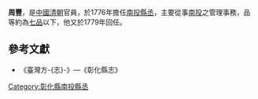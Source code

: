 '''周豐'''，是[[中國|中國]][[清朝|清朝]]官員，於1776年擔任[[南投縣|南投]][[縣丞|縣丞]]，主要從事[[南投縣|南投]]之管理事務，品等約為[[七品|七品]]以下，他又於1779年回任。
{{start box}}
{{s-before|[[王廷璧_(南投縣丞)|王廷璧]]}}
{{s-title|[[台灣府|台灣府]][[彰化縣南投縣丞|彰化縣南投縣丞]]|1776年上任}}
{{s-after|[[王政|王政]]}}
{{s-before|[[王政|王政]]}}
{{s-title|[[台灣府|台灣府]][[彰化縣南投縣丞|彰化縣南投縣丞]]|1779年上任}}
{{s-after|[[沈文鳳|沈文鳳]]}}
{{end box}}
==參考文獻==
*《臺灣方-{志}-》—《彰化縣志》

{{清朝人物小作品}}

[[Category:彰化縣南投縣丞|Category:彰化縣南投縣丞]]
